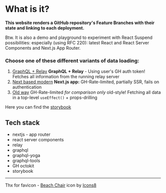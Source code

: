 # What is it?

**This website renders a GitHub repository's Feature Branches with their state and linking to each deployment.**

Btw. It is also a demo and playground to experiment with React Suspend possibilities: especially (using RFC 220): latest
React and React Server Components and Next.js App Router.

### Choose one of these different variants of data loading:

1.   [GraphQL + Relay](/relay)
    **GraphQL + Relay** - Using user's GH auth token!
    Fetches all information from the running relay server
2.   [Next based modern](/next)
    **Next.js app:** GH-Rate-limited, partially SSR, fails on authentication
3.   [Old way](/restful)
    GH-Rate-limited _for comparison only_ old-style!
    Fetching all data in a top-level `useEffect()` + props-drilling

Here you can find the [storybook](https://www.chromatic.com/library?appId=5afab010f1d19900240b5469)

## Tech stack

-   nextjs - app router
-   react server components
-   relay
-   graphql
-   graphql-yoga
-   graphql-tools
-   GH octokit
-   storybook

---

Thx for favicon - [Beach Chair](https://icons8.com/icon/fLvnuDaglUNd/beach-chair) icon by [Icons8](https://icons8.com)

